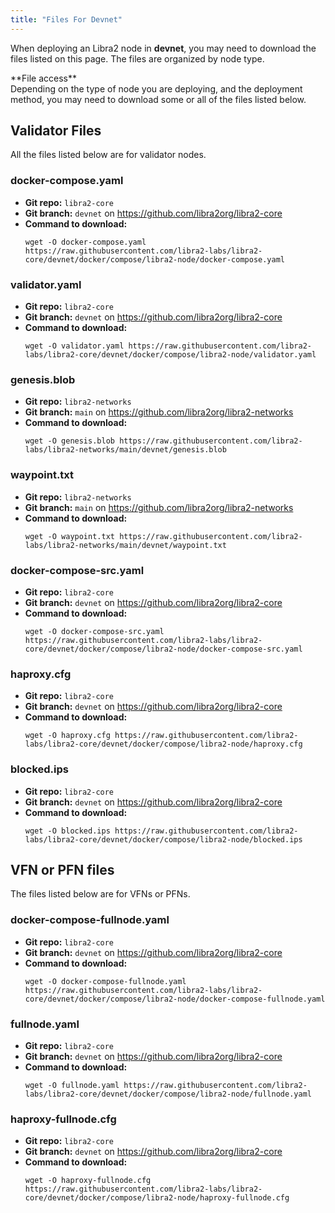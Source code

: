 ```yaml
---
title: "Files For Devnet"
---
```



When deploying an Libra2 node in **devnet**, you may need to download the files listed on this page. The files are
organized by node type.

<Aside type="note">
  **File access**<br />
  Depending on the type of node you are deploying, and the deployment method, you may need to download some
  or all of the files listed below.
</Aside>

## Validator Files

All the files listed below are for validator nodes.

### docker-compose.yaml

- **Git repo:** `libra2-core`
- **Git branch:** `devnet` on https://github.com/libra2org/libra2-core
- **Command to download:**
  ```shellscript filename="Terminal"
  wget -O docker-compose.yaml https://raw.githubusercontent.com/libra2-labs/libra2-core/devnet/docker/compose/libra2-node/docker-compose.yaml
  ```

### validator.yaml

- **Git repo:** `libra2-core`
- **Git branch:** `devnet` on https://github.com/libra2org/libra2-core
- **Command to download:**
  ```shellscript filename="Terminal"
  wget -O validator.yaml https://raw.githubusercontent.com/libra2-labs/libra2-core/devnet/docker/compose/libra2-node/validator.yaml
  ```

### genesis.blob

- **Git repo:** `libra2-networks`
- **Git branch:** `main` on https://github.com/libra2org/libra2-networks
- **Command to download:**
  ```shellscript filename="Terminal"
  wget -O genesis.blob https://raw.githubusercontent.com/libra2-labs/libra2-networks/main/devnet/genesis.blob
  ```

### waypoint.txt

- **Git repo:** `libra2-networks`
- **Git branch:** `main` on https://github.com/libra2org/libra2-networks
- **Command to download:**
  ```shellscript filename="Terminal"
  wget -O waypoint.txt https://raw.githubusercontent.com/libra2-labs/libra2-networks/main/devnet/waypoint.txt
  ```

### docker-compose-src.yaml

- **Git repo:** `libra2-core`
- **Git branch:** `devnet` on https://github.com/libra2org/libra2-core
- **Command to download:**
  ```shellscript filename="Terminal"
  wget -O docker-compose-src.yaml https://raw.githubusercontent.com/libra2-labs/libra2-core/devnet/docker/compose/libra2-node/docker-compose-src.yaml
  ```

### haproxy.cfg

- **Git repo:** `libra2-core`
- **Git branch:** `devnet` on https://github.com/libra2org/libra2-core
- **Command to download:**
  ```shellscript filename="Terminal"
  wget -O haproxy.cfg https://raw.githubusercontent.com/libra2-labs/libra2-core/devnet/docker/compose/libra2-node/haproxy.cfg
  ```

### blocked.ips

- **Git repo:** `libra2-core`
- **Git branch:** `devnet` on https://github.com/libra2org/libra2-core
- **Command to download:**
  ```shellscript filename="Terminal"
  wget -O blocked.ips https://raw.githubusercontent.com/libra2-labs/libra2-core/devnet/docker/compose/libra2-node/blocked.ips
  ```

## VFN or PFN files

The files listed below are for VFNs or PFNs.

### docker-compose-fullnode.yaml

- **Git repo:** `libra2-core`
- **Git branch:** `devnet` on https://github.com/libra2org/libra2-core
- **Command to download:**
  ```shellscript filename="Terminal"
  wget -O docker-compose-fullnode.yaml https://raw.githubusercontent.com/libra2-labs/libra2-core/devnet/docker/compose/libra2-node/docker-compose-fullnode.yaml
  ```

### fullnode.yaml

- **Git repo:** `libra2-core`
- **Git branch:** `devnet` on https://github.com/libra2org/libra2-core
- **Command to download:**
  ```shellscript filename="Terminal"
  wget -O fullnode.yaml https://raw.githubusercontent.com/libra2-labs/libra2-core/devnet/docker/compose/libra2-node/fullnode.yaml
  ```

### haproxy-fullnode.cfg

- **Git repo:** `libra2-core`
- **Git branch:** `devnet` on https://github.com/libra2org/libra2-core
- **Command to download:**
  ```shellscript filename="Terminal"
  wget -O haproxy-fullnode.cfg https://raw.githubusercontent.com/libra2-labs/libra2-core/devnet/docker/compose/libra2-node/haproxy-fullnode.cfg
  ```
